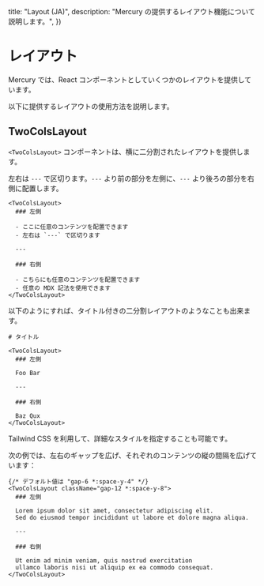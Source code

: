 
  title: "Layout (JA)",
  description: "Mercury の提供するレイアウト機能について説明します。",
})

# レイアウト

Mercury では、React コンポーネントとしていくつかのレイアウトを提供しています。

以下に提供するレイアウトの使用方法を説明します。

## TwoColsLayout

`<TwoColsLayout>` コンポーネントは、横に二分割されたレイアウトを提供します。

左右は `---` で区切ります。`---` より前の部分を左側に、`---` より後ろの部分を右側に配置します。

```mdx
<TwoColsLayout>
  ### 左側

  - ここに任意のコンテンツを配置できます
  - 左右は `---` で区切ります

  ---

  ### 右側

  - こちらにも任意のコンテンツを配置できます
  - 任意の MDX 記法を使用できます
</TwoColsLayout>
```

以下のようにすれば、タイトル付きの二分割レイアウトのようなことも出来ます。

```mdx
# タイトル

<TwoColsLayout>
  ### 左側

  Foo Bar

  ---

  ### 右側

  Baz Qux
</TwoColsLayout>
```

Tailwind CSS を利用して、詳細なスタイルを指定することも可能です。

次の例では、左右のギャップを広げ、それぞれのコンテンツの縦の間隔を広げています：

```mdx
{/* デフォルト値は "gap-6 *:space-y-4" */}
<TwoColsLayout className="gap-12 *:space-y-8">
  ### 左側

  Lorem ipsum dolor sit amet, consectetur adipiscing elit.
  Sed do eiusmod tempor incididunt ut labore et dolore magna aliqua.

  ---

  ### 右側

  Ut enim ad minim veniam, quis nostrud exercitation
  ullamco laboris nisi ut aliquip ex ea commodo consequat.
</TwoColsLayout>
```
